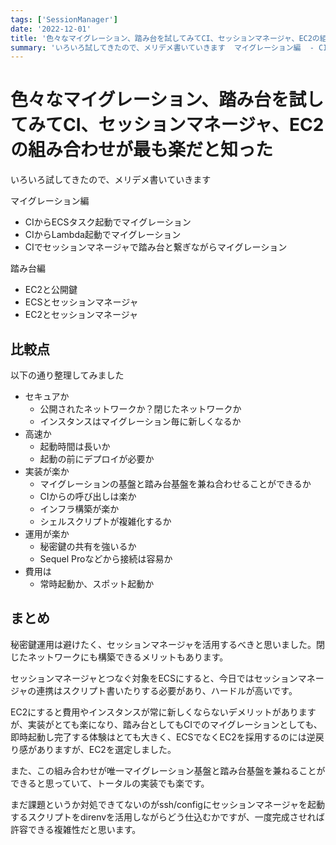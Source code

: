 ```yaml
---
tags: ['SessionManager']
date: '2022-12-01'
title: '色々なマイグレーション、踏み台を試してみてCI、セッションマネージャ、EC2の組み合わせが最も楽だと知った'
summary: 'いろいろ試してきたので、メリデメ書いていきます  マイグレーション編  - CIからECSタスク起動でマイグレーション - CIからLambda起動でマイグレーション - CIでセッションマネージャで踏み台と繋ぎながらマイグレーション  踏み台編  - EC2と公開鍵 - ECSとセッションマネージャ - EC2とセッションマネージャ'
---
```


# 色々なマイグレーション、踏み台を試してみてCI、セッションマネージャ、EC2の組み合わせが最も楽だと知った

いろいろ試してきたので、メリデメ書いていきます

マイグレーション編

- CIからECSタスク起動でマイグレーション
- CIからLambda起動でマイグレーション
- CIでセッションマネージャで踏み台と繋ぎながらマイグレーション

踏み台編

- EC2と公開鍵
- ECSとセッションマネージャ
- EC2とセッションマネージャ

## 比較点

以下の通り整理してみました

- セキュアか
  - 公開されたネットワークか？閉じたネットワークか
  - インスタンスはマイグレーション毎に新しくなるか
- 高速か
  - 起動時間は長いか
  - 起動の前にデプロイが必要か
- 実装が楽か
  - マイグレーションの基盤と踏み台基盤を兼ね合わせることができるか
  - CIからの呼び出しは楽か
  - インフラ構築が楽か
  - シェルスクリプトが複雑化するか
- 運用が楽か
  - 秘密鍵の共有を強いるか
  - Sequel Proなどから接続は容易か
- 費用は
  - 常時起動か、スポット起動か

## まとめ

秘密鍵運用は避けたく、セッションマネージャを活用するべきと思いました。閉じたネットワークにも構築できるメリットもあります。

セッションマネージャとつなぐ対象をECSにすると、今日ではセッションマネージャの連携はスクリプト書いたりする必要があり、ハードルが高いです。

EC2にすると費用やインスタンスが常に新しくならないデメリットがありますが、実装がとても楽になり、踏み台としてもCIでのマイグレーションとしても、即時起動し完了する体験はとても大きく、ECSでなくEC2を採用するのには逆戻り感がありますが、EC2を選定しました。

また、この組み合わせが唯一マイグレーション基盤と踏み台基盤を兼ねることができると思っていて、トータルの実装でも楽です。

まだ課題というか対処できてないのがssh/configにセッションマネージャを起動するスクリプトをdirenvを活用しながらどう仕込むかですが、一度完成させれば許容できる複雑性だと思います。
